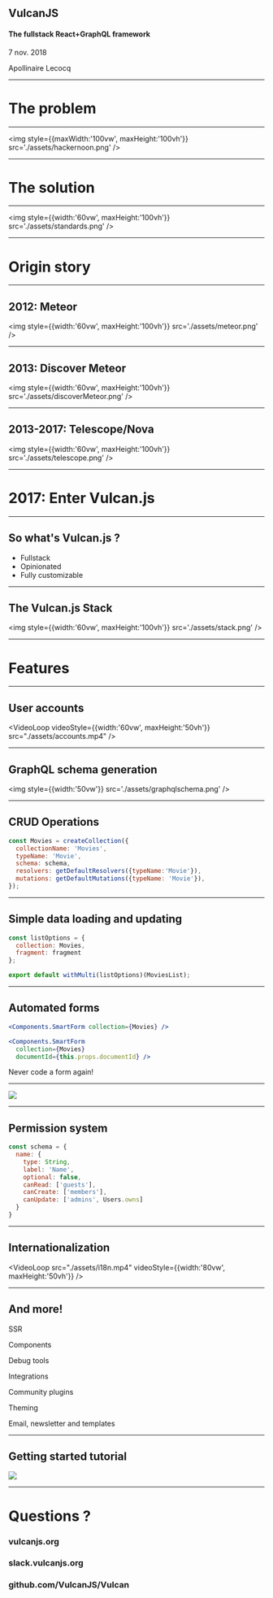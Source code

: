 

<Head>
  <title>Vulcan.js - The full-stack React+GraphQL framework</title>
</Head>


<Logo/>

## VulcanJS

#### The fullstack React+GraphQL framework

7 nov. 2018

Apollinaire Lecocq

---


# The problem

---

<img style={{maxWidth:'100vw', maxHeight:'100vh'}} src='./assets/hackernoon.png' />

---


# The solution

---

<img style={{width:'60vw', maxHeight:'100vh'}} src='./assets/standards.png' />

---


# Origin story

---

## 2012: Meteor

<img style={{width:'60vw', maxHeight:'100vh'}} src='./assets/meteor.png' />

---

## 2013: Discover Meteor

<img style={{width:'60vw', maxHeight:'100vh'}} src='./assets/discoverMeteor.png' />

---

## 2013-2017: Telescope/Nova

<img style={{width:'60vw', maxHeight:'100vh'}} src='./assets/telescope.png' />

---


# 2017: Enter Vulcan.js

---

## So what's Vulcan.js ?

<ul style={{textAlign: 'left'}}>
<Appear>
  <li>Fullstack</li>
  <li>Opinionated</li>
  <li>Fully customizable</li>
</Appear>
</ul>

---

## The Vulcan.js Stack

<img style={{width:'60vw', maxHeight:'100vh'}} src='./assets/stack.png' />

---


# Features

---

## User accounts

<VideoLoop videoStyle={{width:'60vw', maxHeight:'50vh'}} src="./assets/accounts.mp4" />

---

## GraphQL schema generation

<img style={{width:'50vw'}} src='./assets/graphqlschema.png' />

---

## CRUD Operations

```js
const Movies = createCollection({
  collectionName: 'Movies',
  typeName: 'Movie',
  schema: schema,
  resolvers: getDefaultResolvers({typeName:'Movie'}),
  mutations: getDefaultMutations({typeName: 'Movie'}),
});
```

---

## Simple data loading and updating

```js
const listOptions = {
  collection: Movies,
  fragment: fragment
};

export default withMulti(listOptions)(MoviesList);
```

---

## Automated forms

```jsx
<Components.SmartForm collection={Movies} />
```

```jsx
<Components.SmartForm 
  collection={Movies}
  documentId={this.props.documentId} />
```

Never code a form again!

---

<img src='./assets/smartform.png' />

---

## Permission system

```js
const schema = {
  name: {
    type: String,
    label: 'Name',
    optional: false,
    canRead: ['guests'],
    canCreate: ['members'],
    canUpdate: ['admins', Users.owns]
  }
}
```

---

## Internationalization

<VideoLoop src="./assets/i18n.mp4" videoStyle={{width:'80vw', maxHeight:'50vh'}} />

---


## And more!

SSR

Components

Debug tools

Integrations

Community plugins

Theming

Email, newsletter and templates

---

## Getting started tutorial

<img src='./assets/gettingstarted.png' />

---



# Questions ?

<div>
  <Link href="http://vulcanjs.org" target="_blank">
    <h3>vulcanjs.org</h3>
  </Link>
  <Link href="https://slack.vulcanjs.org" target="_blank">
    <h3>slack.vulcanjs.org</h3>
  </Link>
  <Link href="https://github.com/VulcanJS/Vulcan" target="_blank">
    <h3>github.com/VulcanJS/Vulcan</h3>
  </Link>
  <div style={{width: '100%',marginLeft:'calc(50% - 65px)'}}> 
    <GithubButton style={{color: 'black'}} type="stargazers" size="large" namespace="VulcanJS" repo="Vulcan" />
  </div>
</div>
